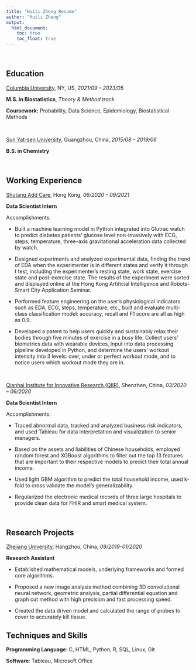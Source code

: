 ```yaml
---
title: "Huili Zheng Resume"
author: "Huili Zheng"
output: 
  html_document:
    toc: true
    toc_float: true
---
```

<br/>

## Education

[Columbia University](https://www.mailman.columbia.edu), NY, US, *2021/09 – 2023/05 *

**M.S. in Biostatistics**, *Theory & Method track*

**Coursework:** Probability, Data Science, Epidemiology, Biostatistical Methods

<br/>

[Sun Yat-sen University](http://www.sysu.edu.cn/en/index.htm), Guangzhou, China, *2015/08 – 2019/06*

**B.S. in Chemistry** 

<br/>

## Working Experience

[Shutang Add Care](https://www.add-care.net/), Hong Kong, *06/2020 – 09/2021*

**Data Scientist Intern** 

Accomplishments:

*	Built a machine learning model in Python integrated into Glutrac watch to predict diabetes patients’ glucose level non-invasively with ECG, steps, temperature, three-axis gravitational acceleration data collected by watch.

* Designed experiments and analyzed experimental data, finding the trend of EDA when the experimenter is in different states and verify it through t test, including the experimenter's resting state, work state, exercise state and post-exercise state. The results of the experiment were sorted and displayed online at the Hong Kong Artificial Intelligence and Robots-Smart City Application Seminar.

* Performed feature engineering on the user's physiological indicators such as EDA, ECG, steps, temperature, etc., built and evaluate multi-class classification model: accuracy, recall and F1 score are all as high as 0.9.

* Developed a patent to help users quickly and sustainably relax their bodies through five minutes of exercise in a busy life. Collect users' biometrics data with wearable devices, input into data processing pipeline developed in Python, and determine the users' workout intensity into 3 levels: over, under or perfect workout mode, and to notice users which workout mode they are in.

<br/>

[Qianhai Institute for Innovative Research (QIIR)](http://qiir.org/siteen/), Shenzhen, China, *03/2020 – 06/2020*

**Data Scientist Intern**

Accomplishments:

*	Traced abnormal data, tracked and analyzed business risk indicators, and used Tableau for data interpretation and visualization to senior managers.

*	Based on the assets and liabilities of Chinese households, employed random forest and XGBoost algorithms to filter out the top 13 features that are important to their respective models to predict their total annual income.

*	Used light GBM algorithm to predict the total household income, used k-fold to cross validate the model’s generalizability.

*	Regularized the electronic medical records of three large hospitals to provide clean data for FHIR and smart medical system.

<br/>


## Research Projects

[Zhejiang University](https://www.zju.edu.cn/), Hangzhou, China, *09/2019-01/2020*

**Research Assistant**

*	Established mathematical models, underlying frameworks and formed core algorithms.

*	Proposed a new image analysis method combining 3D convolutional neural network, geometric analysis, partial differential equation and graph cut method with high precision and fast processing speed.

*	Created the data driven model and calculated the range of probes to cover to accurately kill tissue.




## Techniques and Skills

**Programming Language**:  C, HTML, Python, R, SQL, Linux, Git

**Software**: Tableau, Microsoft Office

